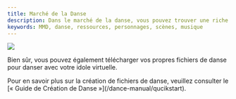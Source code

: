 ```yaml
---
title: Marché de la Danse
description: Dans le marché de la danse, vous pouvez trouver une riche collection de ressources de danse MMD, accompagnées de différents personnages, scènes, musiques et chorégraphies.
keywords: MMD, danse, ressources, personnages, scènes, musique
---
```


<Frame>
  <img src="https://oss.vidol.chat/assets/765a18bf103c23e7406dbe3da84ac347.webp" />
</Frame>

Bien sûr, vous pouvez également télécharger vos propres fichiers de danse pour danser avec votre idole virtuelle.

<Info>
Pour en savoir plus sur la création de fichiers de danse, veuillez consulter le [« Guide de Création de Danse »](/dance-manual/qucikstart).
</Info>

